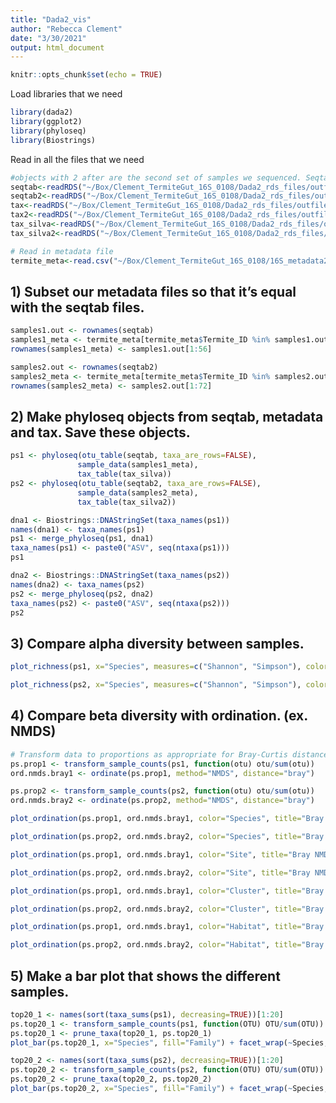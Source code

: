 ```yaml
---
title: "Dada2_vis"
author: "Rebecca Clement"
date: "3/30/2021"
output: html_document
---
```


```r
knitr::opts_chunk$set(echo = TRUE)
```

Load libraries that we need
```r
library(dada2)
library(ggplot2)
library(phyloseq)
library(Biostrings)
```
Read in all the files that we need
```r
#objects with 2 after are the second set of samples we sequenced. Seqtab files have columns as DNA seqs, rows as IDs. tax files should have DNA seqs as rows and kingdom phylum class ranks as columns. 
seqtab<-readRDS("~/Box/Clement_TermiteGut_16S_0108/Dada2_rds_files/outfiles/seqtab_final.rds")
seqtab2<-readRDS("~/Box/Clement_TermiteGut_16S_0108/Dada2_rds_files/outfiles/seqtab_final2.rds")
tax<-readRDS("~/Box/Clement_TermiteGut_16S_0108/Dada2_rds_files/outfiles/tax_final.rds") # Need to go back and fix this file. It is showing bad stuff.
tax2<-readRDS("~/Box/Clement_TermiteGut_16S_0108/Dada2_rds_files/outfiles") # This one hasn't finished running yet. Caroline will upload to BOX when it does
tax_silva<-readRDS("~/Box/Clement_TermiteGut_16S_0108/Dada2_rds_files/outfiles/tax_silva.rds")
tax_silva2<-readRDS("~/Box/Clement_TermiteGut_16S_0108/Dada2_rds_files/outfiles/tax_silva2.rds")

# Read in metadata file
termite_meta<-read.csv("~/Box/Clement_TermiteGut_16S_0108/16S_metadata2.csv")
```

## 1) Subset our metadata files so that it's equal with the seqtab files.
```r
samples1.out <- rownames(seqtab)
samples1_meta <- termite_meta[termite_meta$Termite_ID %in% samples1.out,]
rownames(samples1_meta) <- samples1.out[1:56]

samples2.out <- rownames(seqtab2)
samples2_meta <- termite_meta[termite_meta$Termite_ID %in% samples2.out,]
rownames(samples2_meta) <- samples2.out[1:72]
```

## 2) Make phyloseq objects from seqtab, metadata and tax. Save these objects.
```r
ps1 <- phyloseq(otu_table(seqtab, taxa_are_rows=FALSE), 
               sample_data(samples1_meta), 
               tax_table(tax_silva))
ps2 <- phyloseq(otu_table(seqtab2, taxa_are_rows=FALSE), 
               sample_data(samples2_meta), 
               tax_table(tax_silva2))

dna1 <- Biostrings::DNAStringSet(taxa_names(ps1))
names(dna1) <- taxa_names(ps1)
ps1 <- merge_phyloseq(ps1, dna1)
taxa_names(ps1) <- paste0("ASV", seq(ntaxa(ps1)))
ps1

dna2 <- Biostrings::DNAStringSet(taxa_names(ps2))
names(dna2) <- taxa_names(ps2)
ps2 <- merge_phyloseq(ps2, dna2)
taxa_names(ps2) <- paste0("ASV", seq(ntaxa(ps2)))
ps2
```

## 3) Compare alpha diversity between samples.
```r
plot_richness(ps1, x="Species", measures=c("Shannon", "Simpson"), color="Site")

plot_richness(ps2, x="Species", measures=c("Shannon", "Simpson"), color="Site")
```

## 4) Compare beta diversity with ordination. (ex. NMDS)
```r
# Transform data to proportions as appropriate for Bray-Curtis distances
ps.prop1 <- transform_sample_counts(ps1, function(otu) otu/sum(otu))
ord.nmds.bray1 <- ordinate(ps.prop1, method="NMDS", distance="bray")

ps.prop2 <- transform_sample_counts(ps2, function(otu) otu/sum(otu))
ord.nmds.bray2 <- ordinate(ps.prop2, method="NMDS", distance="bray")
```
```r
plot_ordination(ps.prop1, ord.nmds.bray1, color="Species", title="Bray NMDS")

plot_ordination(ps.prop2, ord.nmds.bray2, color="Species", title="Bray NMDS")
```
```r
plot_ordination(ps.prop1, ord.nmds.bray1, color="Site", title="Bray NMDS")

plot_ordination(ps.prop2, ord.nmds.bray2, color="Site", title="Bray NMDS")
```
```r
plot_ordination(ps.prop1, ord.nmds.bray1, color="Cluster", title="Bray NMDS")

plot_ordination(ps.prop2, ord.nmds.bray2, color="Cluster", title="Bray NMDS")
```

```r
plot_ordination(ps.prop1, ord.nmds.bray1, color="Habitat", title="Bray NMDS")

plot_ordination(ps.prop2, ord.nmds.bray2, color="Habitat", title="Bray NMDS")
```

## 5) Make a bar plot that shows the different samples. 
```r
top20_1 <- names(sort(taxa_sums(ps1), decreasing=TRUE))[1:20]
ps.top20_1 <- transform_sample_counts(ps1, function(OTU) OTU/sum(OTU))
ps.top20_1 <- prune_taxa(top20_1, ps.top20_1)
plot_bar(ps.top20_1, x="Species", fill="Family") + facet_wrap(~Species, scales="free_x")

top20_2 <- names(sort(taxa_sums(ps2), decreasing=TRUE))[1:20]
ps.top20_2 <- transform_sample_counts(ps2, function(OTU) OTU/sum(OTU))
ps.top20_2 <- prune_taxa(top20_2, ps.top20_2)
plot_bar(ps.top20_2, x="Species", fill="Family") + facet_wrap(~Species, scales="free_x")
```



